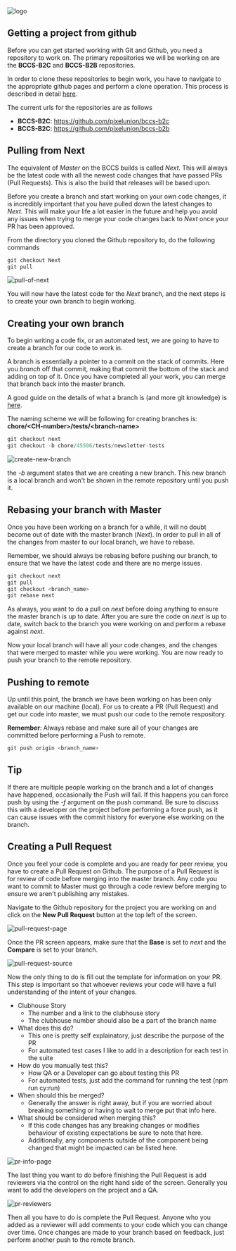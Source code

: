 
<div className="Post">

<div className="Image-container">
  <img
    src="https://img.devrant.com/devrant/rant/r_292990_JmRu7.gif"
    className="Image"
    alt="logo"
  />
</div>
 <h2>Getting a project from github</h2>
 <p>Before you can get started working with Git and Github, you need a repository to work on. The primary repositories we will be working on are the <b>BCCS-B2C</b> and <b>BCCS-B2B</b> repositories.</p>
 <p>In order to clone these repositories to begin work, you have to navigate to the appropriate github pages and perform a clone operation. This process is described in detail <a href="https://help.github.com/en/articles/cloning-a-repository">here</a>.</p>
 <p>The current urls for the repositories are as follows</p>
  <ul>
    <li> <b>BCCS-B2C</b>: <a href="https://github.com/pixelunion/bccs-b2c">https://github.com/pixelunion/bccs-b2c</a></li>
    <li> <b>BCCS-B2C</b>: <a href="https://github.com/pixelunion/bccs-b2b">https://github.com/pixelunion/bccs-b2b</a></li>
  </ul>

<h2> Pulling from Next </h2>
<p> The equivalent of <i>Master</i> on the BCCS builds is called <i>Next</i>. This will always be the latest code with all the newest code changes that have passed PRs (Pull Requests). This is also the build that releases will be based upon. </p>
<p> Before you create a branch and start working on your own code changes, it is incredibly important that you have pulled down the latest changes to <i>Next</i>. This will make your life a lot easier in the future and help you avoid any issues when trying to merge your code changes back to <i>Next</i> once your PR has been approved. </p>
<p> From the directory you cloned the Github repository to, do the following commands </p>

```.js
git checkout Next
git pull
```

<img src={GitPullNext} class="Image" alt="pull-of-next" />
<p> You will now have the latest code for the <i>Next</i> branch, and the next steps is to create your own branch to begin working.</p>

<h2> Creating your own branch </h2>
<p> To begin writing a code fix, or an automated test, we are going to have to create a branch for our code to work in.</p>
<p> A branch is essentially a pointer to a commit on the stack of commits. Here you <i>branch</i> off that commit, making that commit the bottom of the stack and adding on top of it. Once you have completed all your work, you can merge that branch back into the master branch.</p>
<p> A good guide on the details of what a branch is (and more git knowledge) is <a href="https://git-scm.com/book/en/v1/Git-Branching-What-a-Branch-Is">here</a>.</p>
<p> The naming scheme we will be following for creating branches is: <b>chore/&lt;CH-number&gt;/tests/&lt;branch-name&gt;</b></p>

```.js
git checkout next
git checkout -b chore/45506/tests/newsletter-tests
```

<img src={GitNewBranch} class="Image" alt="create-new-branch" />
<p> the <i>-b</i> argument states that we are creating a new branch. This new branch is a local branch and won't be shown in the remote repository until you push it. </p>

<h2> Rebasing your branch with Master </h2>
<p> Once you have been working on a branch for a while, it will no doubt become out of date with the master branch (<i>Next</i>). In order to pull in all of the changes from master to our local branch, we have to rebase.</p>
<p> Remember, we should always be rebasing before pushing our branch, to ensure that we have the latest code and there are no merge issues.</p>

```.js
git checkout next
git pull
git checkout <branch_name>
git rebase next
```

<p> As always, you want to do a pull on <i>next</i> before doing anything to ensure the master branch is up to date. After you are sure the code on <i>next</i> is up to date, switch back to the branch you were working on and perform a rebase against <i>next</i>.</p>
<p> Now your local branch will have all your code changes, and the changes that were merged to master while you were working. You are now ready to push your branch to the remote repository.</p>

<h2> Pushing to remote </h2>
<p> Up until this point, the branch we have been working on has been only available on our machine (local). For us to create a PR (Pull Request) and get our code into master, we must push our code to the remote respository.</p>
<p> <b>Remember</b>: Always rebase and make sure all of your changes are committed before performing a Push to remote.</p>

```.js
git push origin <branch_name>
```

<Paper className="Tip">
 <h2> Tip </h2>
If there are multiple people working on the branch and a lot of changes have happened, occasionally the Push will fail. If this happens you can force push by using the <i>-f</i> argument on the push command. 
Be sure to discuss this with a developer on the project before performing a force push, as it can cause issues with the commit history for everyone else working on the branch.
</Paper>
<h2> Creating a Pull Request </h2>
<p>Once you feel your code is complete and you are ready for peer review, you have to create a Pull Request on Github. The purpose of a Pull Request is for review of code before merging into the master branch. Any code you want to commit to Master must go through a code review before merging to ensure we aren't publishing any mistakes.</p>

<p>Navigate to the Github repository for the project you are working on and click on the <b>New Pull Request</b> button at the top left of the screen.</p>

<img src={GithubPRPage} class="Image" alt="pull-request-page" />

<p>Once the PR screen appears, make sure that the <b>Base</b> is set to <i>next</i> and the <b>Compare</b> is set to your branch. </p>

<img src={GithubPRSource} class="Image" alt="pull-request-source" />

<p> Now the only thing to do is fill out the template for information on your PR. This step is important so that whoever reviews your code will have a full understanding of the intent of your changes.</p>

<ul>
  <li>Clubhouse Story
     <ul>
       <li> The number and a link to the clubhouse story </li>
       <li> The clubhouse number should also be a part of the branch name </li>
     </ul>
  </li>
  <li> What does this do?
    <ul>
      <li> This one is pretty self explainatory, just describe the purpose of the PR </li>
      <li> For automated test cases I like to add in a description for each test in the suite </li>
    </ul>
  </li>
  <li> How do you manually test this?
     <ul>
       <li> How QA or a Developer can go about testing this PR</li>
       <li> For automated tests, just add the command for running the test (npm run cy:run)</li>
     </ul>
  </li>
  <li> When should this be merged?
     <ul>
       <li> Generally the answer is right away, but if you are worried about breaking something or having to wait to merge put that info here.</li>
     </ul>
  </li>
  <li> What should be considered when merging this?
     <ul>
       <li> If this code changes has any breaking changes or modifies behaviour of existing expectations be sure to note that here.</li>
       <li> Additionally, any components outside of the component being changed that might be impacted can be listed here.</li>
     </ul>
  </li>
</ul>
<img src={PRPage} class="Image" alt="pr-info-page" />
<p> The last thing you want to do before finishing the Pull Request is add reviewers via the control on the right hand side of the screen. Generally you want to add the developers on the project and a QA. </p>
<img src={PRReviewers} class="Image" alt="pr-reviewers" />

<p> Then all you have to do is complete the Pull Request. Anyone who you added as a reviewer will add comments to your code which you can change over time. Once changes are made to your branch based on feedback, just perform another push to the remote branch. </p>

</div>
